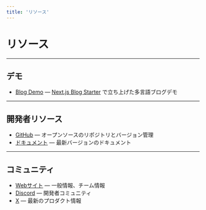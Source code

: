 ```yaml
---
title: 'リソース'
---
```


# リソース

---

## デモ

- [Blog Demo](https://collections-nextjs-blog.vercel.app/) — [Next.js Blog Starter](https://github.com/collectionscms/collections/tree/main/templates/nextjs-blog-starter) で立ち上げた多言語ブログデモ

---

## 開発者リソース

- [GitHub](https://github.com/collectionscms/collections) — オープンソースのリポジトリとバージョン管理
- [ドキュメント](https://collections.dev/ja/docs/home) — 最新バージョンのドキュメント

---

## コミュニティ

- [Webサイト](https://collections.dev) — 一般情報、チーム情報
- [Discord](https://discord.gg/a6FYDkV3Vk) — 開発者コミュニティ
- [X](https://twitter.com/collectionscms) — 最新のプロダクト情報
